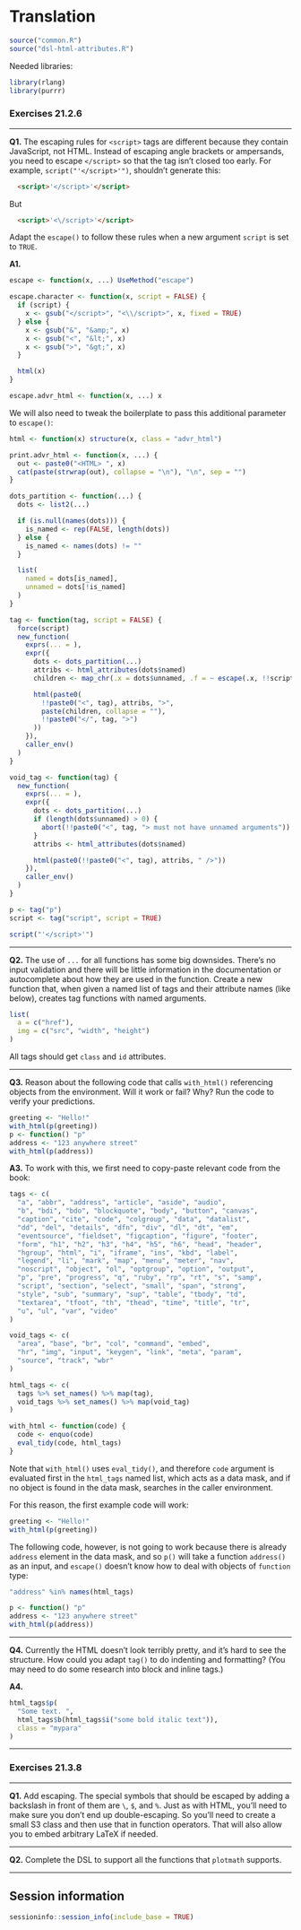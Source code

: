 # Translation

```r
source("common.R")
source("dsl-html-attributes.R")
```

Needed libraries:

```r
library(rlang)
library(purrr)
```

### Exercises 21.2.6

---

**Q1.** The escaping rules for `<script>` tags are different because they contain JavaScript, not HTML. Instead of escaping angle brackets or ampersands, you need to escape `</script>` so that the tag isn't closed too early. For example, `script("'</script>'")`, shouldn't generate this:

```html
  <script>'</script>'</script>
```

But

```html
  <script>'<\/script>'</script>
```

Adapt the `escape()` to follow these rules when a new argument `script` is set to `TRUE`.

**A1.**

```r
escape <- function(x, ...) UseMethod("escape")

escape.character <- function(x, script = FALSE) {
  if (script) {
    x <- gsub("</script>", "<\\/script>", x, fixed = TRUE)
  } else {
    x <- gsub("&", "&amp;", x)
    x <- gsub("<", "&lt;", x)
    x <- gsub(">", "&gt;", x)
  }

  html(x)
}

escape.advr_html <- function(x, ...) x
```

We will also need to tweak the boilerplate to pass this additional parameter to `escape()`:

```r
html <- function(x) structure(x, class = "advr_html")

print.advr_html <- function(x, ...) {
  out <- paste0("<HTML> ", x)
  cat(paste(strwrap(out), collapse = "\n"), "\n", sep = "")
}

dots_partition <- function(...) {
  dots <- list2(...)

  if (is.null(names(dots))) {
    is_named <- rep(FALSE, length(dots))
  } else {
    is_named <- names(dots) != ""
  }

  list(
    named = dots[is_named],
    unnamed = dots[!is_named]
  )
}

tag <- function(tag, script = FALSE) {
  force(script)
  new_function(
    exprs(... = ),
    expr({
      dots <- dots_partition(...)
      attribs <- html_attributes(dots$named)
      children <- map_chr(.x = dots$unnamed, .f = ~ escape(.x, !!script))

      html(paste0(
        !!paste0("<", tag), attribs, ">",
        paste(children, collapse = ""),
        !!paste0("</", tag, ">")
      ))
    }),
    caller_env()
  )
}

void_tag <- function(tag) {
  new_function(
    exprs(... = ),
    expr({
      dots <- dots_partition(...)
      if (length(dots$unnamed) > 0) {
        abort(!!paste0("<", tag, "> must not have unnamed arguments"))
      }
      attribs <- html_attributes(dots$named)

      html(paste0(!!paste0("<", tag), attribs, " />"))
    }),
    caller_env()
  )
}

p <- tag("p")
script <- tag("script", script = TRUE)
```

```r
script("'</script>'")
```

---

**Q2.** The use of `...` for all functions has some big downsides. There's no input validation and there will be little information in the documentation or autocomplete about how they are used in the function. Create a new function that, when given a named list of tags and their attribute names (like below), creates tag functions with named arguments.

```r
list(
  a = c("href"),
  img = c("src", "width", "height")
)
```

All tags should get `class` and `id` attributes.

---

**Q3.** Reason about the following code that calls `with_html()` referencing objects from the environment. Will it work or fail? Why? Run the code to verify your predictions.

```r
greeting <- "Hello!"
with_html(p(greeting))
p <- function() "p"
address <- "123 anywhere street"
with_html(p(address))
```

**A3.** To work with this, we first need to copy-paste relevant code from the book:

```r
tags <- c(
  "a", "abbr", "address", "article", "aside", "audio",
  "b", "bdi", "bdo", "blockquote", "body", "button", "canvas",
  "caption", "cite", "code", "colgroup", "data", "datalist",
  "dd", "del", "details", "dfn", "div", "dl", "dt", "em",
  "eventsource", "fieldset", "figcaption", "figure", "footer",
  "form", "h1", "h2", "h3", "h4", "h5", "h6", "head", "header",
  "hgroup", "html", "i", "iframe", "ins", "kbd", "label",
  "legend", "li", "mark", "map", "menu", "meter", "nav",
  "noscript", "object", "ol", "optgroup", "option", "output",
  "p", "pre", "progress", "q", "ruby", "rp", "rt", "s", "samp",
  "script", "section", "select", "small", "span", "strong",
  "style", "sub", "summary", "sup", "table", "tbody", "td",
  "textarea", "tfoot", "th", "thead", "time", "title", "tr",
  "u", "ul", "var", "video"
)

void_tags <- c(
  "area", "base", "br", "col", "command", "embed",
  "hr", "img", "input", "keygen", "link", "meta", "param",
  "source", "track", "wbr"
)

html_tags <- c(
  tags %>% set_names() %>% map(tag),
  void_tags %>% set_names() %>% map(void_tag)
)

with_html <- function(code) {
  code <- enquo(code)
  eval_tidy(code, html_tags)
}
```

Note that `with_html()` uses `eval_tidy()`, and therefore `code` argument is evaluated first in the `html_tags` named list, which acts as a data mask, and if no object is found in the data mask, searches in the caller environment.

For this reason, the first example code will work:

```r
greeting <- "Hello!"
with_html(p(greeting))
```

The following code, however, is not going to work because there is already `address` element in the data mask, and so `p()` will take a function `address()` as an input, and `escape()` doesn't know how to deal with objects of `function` type:

```r
"address" %in% names(html_tags)

p <- function() "p"
address <- "123 anywhere street"
with_html(p(address))
```

---

**Q4.** Currently the HTML doesn't look terribly pretty, and it's hard to see the structure. How could you adapt `tag()` to do indenting and formatting? (You may need to do some research into block and inline tags.)

**A4.** 

```r
html_tags$p(
  "Some text. ",
  html_tags$b(html_tags$i("some bold italic text")),
  class = "mypara"
)
```


---

### Exercises 21.3.8

---

**Q1.** Add escaping. The special symbols that should be escaped by adding a backslash in front of them are `\`, `$`, and `%`. Just as with HTML, you'll need to make sure you don't end up double-escaping. So you'll need to create a small S3 class and then use that in function operators. That will also allow you to embed arbitrary LaTeX if needed.

---

**Q2.** Complete the DSL to support all the functions that `plotmath` supports.

---

## Session information

```r
sessioninfo::session_info(include_base = TRUE)
```
